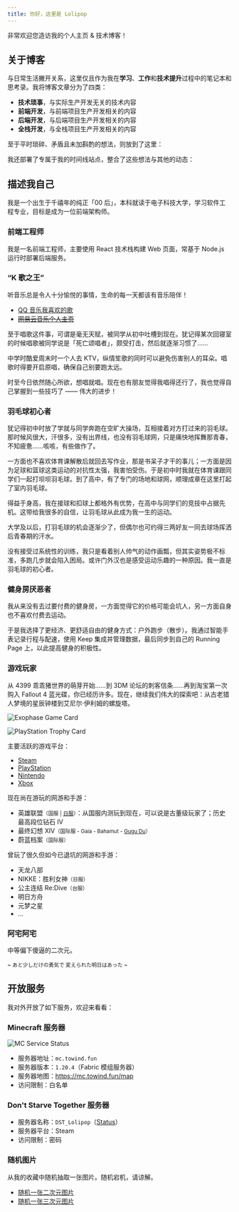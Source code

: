 ```yaml
---
title: 你好，这里是 Lolipop
---
```


非常欢迎您造访我的个人主页 & 技术博客！

## 关于博客

与日常生活撇开关系，这里仅且作为我在**学习**、**工作**和**技术提升**过程中的笔记本和思考录。我将博客文章分为了四类：

- **技术琐事**，与实际生产开发无关的技术内容
- **前端开发**，与前端项目生产开发相关的内容
- **后端开发**，与后端项目生产开发相关的内容
- **全栈开发**，与全栈项目生产开发相关的内容

至于平时琐碎、矛盾且未加斟酌的想法，则放到了这里：

<p>
  <Card
    headline="生活随想 ☄️"
    body="不爱在空间或朋友圈发表生活的种种，也不想在个人的博客中放置太杂乱的东西。于是简单地在 Github Issues 中找到这些琐碎想法，感动降临瞬间的归宿。"
    actions={[
      { label: "看看", url: "https://github.com/LolipopJ/LolipopJ/issues/2" },
    ]}
  />
</p>

我还部署了专属于我的时间线站点，整合了这些想法与其他的动态：

<p>
  <Card
    headline="我的时间线"
    body="承载诸如生活随想、空间说说和视频收藏此类东西的一条时间线。"
    actions={[{ label: "看看", url: "https://timeline.towind.fun" }]}
  />
</p>

## 描述我自己

我是一个出生于千禧年的纯正「00 后」，本科就读于电子科技大学，学习软件工程专业，目标是成为一位前端架构师。

### 前端工程师

我是一名前端工程师，主要使用 React 技术栈构建 Web 页面，常基于 Node.js 运行时部署后端服务。

<p>
  <Card
    headline="我的简历"
    body="写有我的工作经历、实习经历以及项目经历等等，用于面试求职赚 Money。"
    actions={[{ label: "瞅瞅", url: "https://resume.towind.fun" }]}
  />
</p>

### “K 歌之王”

听音乐总是令人十分愉悦的事情，生命的每一天都该有音乐陪伴！

- [QQ 音乐我喜欢的歌](https://y.qq.com/n/yqq/playlist/1204219211.html)
- <s>[网易云音乐个人主页](https://music.163.com/#/user/home?id=261856338)</s>

至于唱歌这件事，可谓是毫无天赋，被同学从初中吐槽到现在。犹记得某次回寝室的时候唱歌被同学说是「死亡颂唱者」，颇受打击，然后就逐渐习惯了……

中学时酷爱周末时一个人去 KTV，纵情笙歌的同时可以避免伤害别人的耳朵。唱歌时得要开启原唱，确保自己别要跑太远。

时至今日依然随心所欲，想唱就唱。现在也有朋友觉得我唱得还行了，我也觉得自己掌握到一些技巧了 —— 伟大的进步！

### 羽毛球初心者

犹记得初中时放了学就与同学奔跑在空旷大操场，互相接着对方打过来的羽毛球。那时候风很大，汗很多，没有出界线，也没有羽毛球网，只是痛快地挥舞那青春，不知疲惫……咳咳，有些做作了。

一方面也不喜欢体育课解散后就回去写作业，那是书呆子才干的事儿；一方面是因为足球和篮球这类运动的对抗性太强，我害怕受伤。于是初中时我就在体育课跟同学们一起打坝坝羽毛球。到了高中，有了专门的场地和球网，顺理成章在这里打起了室内羽毛球。

得益于身高，我在接球和扣球上都格外有优势，在高中与同学们的竞技中占据先机。这带给我很多的自信，让羽毛球从此成为我一生的运动。

大学及以后，打羽毛球的机会逐渐少了，但偶尔也可约得三两好友一同去球场挥洒后青春期的汗水。

没有接受过系统性的训练，我只是看着别人帅气的动作画瓢，但其实姿势极不标准，多跑几步就会陷入困局。或许门外汉也是感受运动乐趣的一种原因。我一直是羽毛球的初心者。

### 健身房厌恶者

我从来没有去过要付费的健身房，一方面觉得它的价格可能会坑人，另一方面自身也不喜欢付费去运动。

于是我选择了更经济、更舒适自由的健身方式：户外跑步（散步）。我通过智能手表记录行程与配速，使用 Keep 集成并管理数据，最后同步到自己的 Running Page 上，以此提高健身的积极性。

<p>
  <Card
    headline="我的跑步主页"
    body="我从 2018 年开始有了跑步记录，这里描绘着所有运动的轨迹。"
    actions={[{ label: "访问", url: "https://run.towind.fun" }]}
  />
</p>

### 游戏玩家

从 4399 乖乖猪世界的萌芽开始……到 3DM 论坛的刺客信条……再到淘宝第一次购入 Fallout 4 蓝光碟，你已经历许多。现在，继续我们伟大的探索吧：从古老猎人梦境的星辰钟楼到艾尼尔·伊利姆的螺旋塔。

![Exophase Game Card](https://card.exophase.com/2/0/264160.png)

![PlayStation Trophy Card](https://card.psnprofiles.com/1/KNKDaisy.png)

主要活跃的游戏平台：

- [Steam](https://steamcommunity.com/id/lolipopj_703)
- [PlayStation](https://www.exophase.com/psn/user/KNKDaisy)
- [Nintendo](https://www.exophase.com/nintendo/user/ff7e9abe3e49da78)
- [Xbox](https://www.exophase.com/xbox/user/Lolipop703)

现在尚在游玩的网游和手游：

- 英雄联盟<small>（国服 | [日服](https://www.op.gg/summoners/jp/%E5%A4%A9%E7%AB%A5%E6%84%9B%E9%BA%97%E7%B5%B2-85745)）</small>：从国服内测玩到现在，可以说是古董级玩家了；历史最高段位钻石 IV
- 最终幻想 XIV<small>（国际服 - Gaia - Bahamut - [Gugu Du](https://na.finalfantasyxiv.com/lodestone/character/36150060)）</small>
- 蔚蓝档案<small>（国际服）</small>

曾玩了很久但如今已退坑的网游和手游：

- 天龙八部
- NIKKE：胜利女神<small>（日服）</small>
- 公主连结 Re:Dive<small>（台服）</small>
- 明日方舟
- 元梦之星
- ...

### 阿宅阿宅

中等偏下傻逼的二次元。

<small>~ あと少しだけの勇気で 変えられた明日はあった ~</small>

## 开放服务

我对外开放了如下服务，欢迎来看看：

### Minecraft 服务器

![MC Service Status](https://mcapi.us/server/image?ip=mc.towind.fun)

- 服务器地址：`mc.towind.fun`
- 服务器版本：`1.20.4`（Fabric 模组服务器）
- 服务器地图：https://mc.towind.fun/map
- 访问限制：白名单

### Don't Starve Together 服务器

- 服务器名称：`DST_Lolipop`（[Status](https://dstserverlist.top/#Name[DST_Lolipop])）
- 服务器平台：Steam
- 访问限制：密码

### 随机图片

从我的收藏中随机抽取一张图片。随机宕机，请谅解。

- [随机一张二次元图片](https://api.towind.fun/alist/random-img)
- [随机一张三次元图片](https://api.towind.fun/alist/random-photo)
